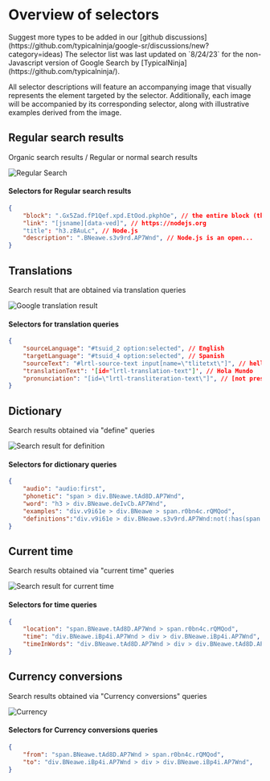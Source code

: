 

# Overview of selectors

<Callout type="info" emoji="🌟">
     Suggest more types to be added in our [github discussions](https://github.com/typicalninja/google-sr/discussions/new?category=ideas)
</Callout>

<Callout type="info" emoji="🕒">
    The selector list was last updated on `8/24/23` for the non-Javascript version of Google Search 
    by [TypicalNinja](https://github.com/typicalninja/).
</Callout>




All selector descriptions will feature an accompanying image that visually represents the element targeted by the selector.
Additionally, each image will be accompanied by its corresponding selector, along with illustrative examples derived from the image.

## Regular search results

Organic search results / Regular or normal search results

![Regular Search](/images/DefaultSearch.png)

#### Selectors for Regular search results


```json
{
    "block": ".Gx5Zad.fP1Qef.xpd.EtOod.pkphOe", // the entire block (the picture contains a block)
    "link": "[jsname][data-ved]", // https://nodejs.org
    "title": "h3.zBAuLc", // Node.js
    "description": ".BNeawe.s3v9rd.AP7Wnd", // Node.js is an open...
}
```


## Translations

Search result that are obtained via translation queries

![Google translation result](/images/Translate.png)

#### Selectors for translation queries

```json
{
    "sourceLanguage": "#tsuid_2 option:selected", // English
    "targetLanguage": "#tsuid_4 option:selected", // Spanish
    "sourceText": "#lrtl-source-text input[name=\"tlitetxt\"]", // hello world
    "translationText": '[id="lrtl-translation-text"]', // Hola Mundo
    "pronunciation": "[id=\"lrtl-transliteration-text\"]", // [not present in image]
}
```


## Dictionary

Search results obtained via "define" queries

![Search result for definition](/images/Dictionary.png)

#### Selectors for dictionary queries

```json
{
    "audio": "audio:first",
    "phonetic": "span > div.BNeawe.tAd8D.AP7Wnd",
    "word": "h3 > div.BNeawe.deIvCb.AP7Wnd",
    "examples": "div.v9i61e > div.BNeawe > span.r0bn4c.rQMQod",
    "definitions":"div.v9i61e > div.BNeawe.s3v9rd.AP7Wnd:not(:has(span.r0bn4c.rQMQod))",
}
```

## Current time

Search results obtained via "current time" queries

![Search result for current time](/images/Time.png)

#### Selectors for time queries

```json
{
    "location": "span.BNeawe.tAd8D.AP7Wnd > span.r0bn4c.rQMQod",
    "time": "div.BNeawe.iBp4i.AP7Wnd > div > div.BNeawe.iBp4i.AP7Wnd",
    "timeInWords": "div.BNeawe.tAd8D.AP7Wnd > div > div.BNeawe.tAd8D.AP7Wnd",
}
```

## Currency conversions

Search results obtained via "Currency conversions" queries

![Currency](/images/Currency.png)

#### Selectors for Currency conversions queries

```json
{
    "from": "span.BNeawe.tAd8D.AP7Wnd > span.r0bn4c.rQMQod",
    "to": "div.BNeawe.iBp4i.AP7Wnd > div > div.BNeawe.iBp4i.AP7Wnd",
}
```


<Cards>
    <Card icon="📗" title="Typedoc documentation" href="https://typicalninja.github.io/google-sr/modules/google_sr_selectors.html" />
</Cards>